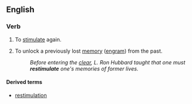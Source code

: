 ==English==

===Verb===
{{en-verb|restimulates|restimulating|restimulated}}

# To [[stimulate]] again.
# {{lb|en|Scientology}} To unlock a previously lost [[memory]] ([[engram]]) from the past.
#: ''Before entering the [[clear]], L. Ron Hubbard taught that one must '''restimulate''' one's memories of former lives.''

====Derived terms====
* [[restimulation]]